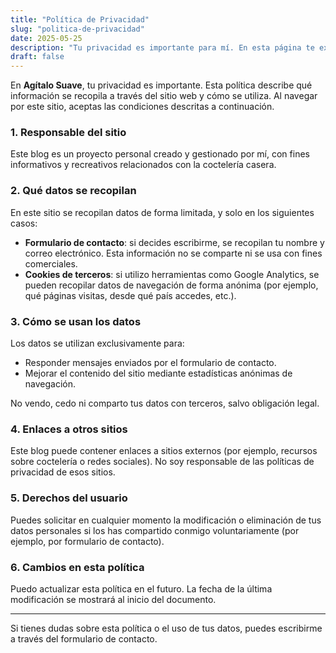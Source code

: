 ```yaml
---
title: "Política de Privacidad"
slug: "politica-de-privacidad"
date: 2025-05-25
description: "Tu privacidad es importante para mí. En esta página te explico qué datos se recopilan en Agítalo Suave y cómo los uso."
draft: false
---
```


En **Agítalo Suave**, tu privacidad es importante. Esta política describe qué información se recopila a través del sitio web y cómo se utiliza. Al navegar por este sitio, aceptas las condiciones descritas a continuación.

### 1. Responsable del sitio

Este blog es un proyecto personal creado y gestionado por mí, con fines informativos y recreativos relacionados con la coctelería casera.

### 2. Qué datos se recopilan

En este sitio se recopilan datos de forma limitada, y solo en los siguientes casos:

- **Formulario de contacto**: si decides escribirme, se recopilan tu nombre y correo electrónico. Esta información no se comparte ni se usa con fines comerciales.
- **Cookies de terceros**: si utilizo herramientas como Google Analytics, se pueden recopilar datos de navegación de forma anónima (por ejemplo, qué páginas visitas, desde qué país accedes, etc.).

### 3. Cómo se usan los datos

Los datos se utilizan exclusivamente para:

- Responder mensajes enviados por el formulario de contacto.
- Mejorar el contenido del sitio mediante estadísticas anónimas de navegación.

No vendo, cedo ni comparto tus datos con terceros, salvo obligación legal.

### 4. Enlaces a otros sitios

Este blog puede contener enlaces a sitios externos (por ejemplo, recursos sobre coctelería o redes sociales). No soy responsable de las políticas de privacidad de esos sitios.


### 5. Derechos del usuario

Puedes solicitar en cualquier momento la modificación o eliminación de tus datos personales si los has compartido conmigo voluntariamente (por ejemplo, por formulario de contacto).


### 6. Cambios en esta política

Puedo actualizar esta política en el futuro. La fecha de la última modificación se mostrará al inicio del documento.

---

Si tienes dudas sobre esta política o el uso de tus datos, puedes escribirme a través del formulario de contacto.